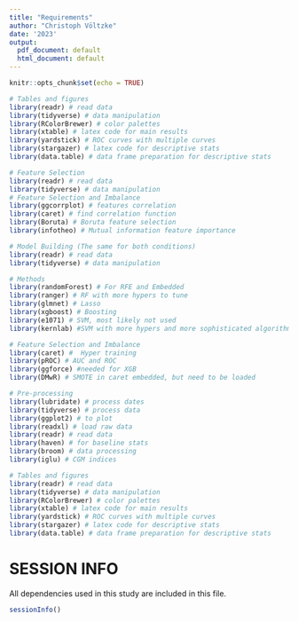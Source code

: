 ```yaml
---
title: "Requirements"
author: "Christoph Völtzke"
date: '2023'
output:
  pdf_document: default
  html_document: default
---
```


```r
knitr::opts_chunk$set(echo = TRUE)
```

```r
# Tables and figures
library(readr) # read data
library(tidyverse) # data manipulation
library(RColorBrewer) # color palettes
library(xtable) # latex code for main results
library(yardstick) # ROC curves with multiple curves
library(stargazer) # latex code for descriptive stats
library(data.table) # data frame preparation for descriptive stats
```

```r
# Feature Selection
library(readr) # read data
library(tidyverse) # data manipulation
# Feature Selection and Imbalance
library(ggcorrplot) # features correlation
library(caret) # find correlation function
library(Boruta) # Boruta feature selection
library(infotheo) # Mutual information feature importance
```

```r
# Model Building (The same for both conditions)
library(readr) # read data
library(tidyverse) # data manipulation

# Methods
library(randomForest) # For RFE and Embedded
library(ranger) # RF with more hypers to tune
library(glmnet) # Lasso
library(xgboost) # Boosting
library(e1071) # SVM, most likely not used
library(kernlab) #SVM with more hypers and more sophisticated algorithms

# Feature Selection and Imbalance
library(caret) #  Hyper training
library(pROC) # AUC and ROC
library(ggforce) #needed for XGB
library(DMwR) # SMOTE in caret embedded, but need to be loaded
```

```r
# Pre-processing
library(lubridate) # process dates
library(tidyverse) # process data
library(ggplot2) # to plot
library(readxl) # load raw data
library(readr) # read data
library(haven) # for baseline stats
library(broom) # data processing
library(iglu) # CGM indices
```

```r
# Tables and figures
library(readr) # read data
library(tidyverse) # data manipulation
library(RColorBrewer) # color palettes
library(xtable) # latex code for main results
library(yardstick) # ROC curves with multiple curves
library(stargazer) # latex code for descriptive stats
library(data.table) # data frame preparation for descriptive stats
```

# SESSION INFO
All dependencies used in this study are included in this file.
```r
sessionInfo()
```
